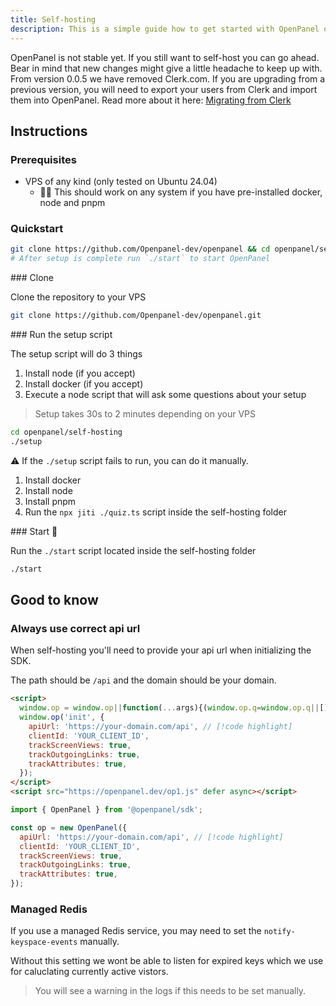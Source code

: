 ```yaml
---
title: Self-hosting
description: This is a simple guide how to get started with OpenPanel on your own VPS.
---
```



<Callout>OpenPanel is not stable yet. If you still want to self-host you can go ahead. Bear in mind that new changes might give a little headache to keep up with.</Callout>
<Callout>From version 0.0.5 we have removed Clerk.com. If you are upgrading from a previous version, you will need to export your users from Clerk and import them into OpenPanel. Read more about it here: [Migrating from Clerk](/docs/self-hosting/migrating-from-clerk)</Callout>

## Instructions

### Prerequisites

- VPS of any kind (only tested on Ubuntu 24.04)
  - 🙋‍♂️ This should work on any system if you have pre-installed docker, node and pnpm

### Quickstart

```bash
git clone https://github.com/Openpanel-dev/openpanel && cd openpanel/self-hosting && ./setup
# After setup is complete run `./start` to start OpenPanel
```

<Steps>

<Step>
### Clone

Clone the repository to your VPS

```bash
git clone https://github.com/Openpanel-dev/openpanel.git
```
</Step>
<Step>
### Run the setup script

The setup script will do 3 things

1. Install node (if you accept)
2. Install docker (if you accept)
3. Execute a node script that will ask some questions about your setup

> Setup takes 30s to 2 minutes depending on your VPS

```bash
cd openpanel/self-hosting
./setup
```

⚠️ If the `./setup` script fails to run, you can do it manually.

1. Install docker
2. Install node
3. Install pnpm
4. Run the `npx jiti ./quiz.ts` script inside the self-hosting folder

</Step>
<Step>
### Start 🚀

Run the `./start` script located inside the self-hosting folder

```bash
./start
```
</Step>
</Steps>

## Good to know

### Always use correct api url

When self-hosting you'll need to provide your api url when initializing the SDK.

The path should be `/api` and the domain should be your domain.

```html title="index.html"
<script>
  window.op = window.op||function(...args){(window.op.q=window.op.q||[]).push(args);};
  window.op('init', {
    apiUrl: 'https://your-domain.com/api', // [!code highlight]
    clientId: 'YOUR_CLIENT_ID',
    trackScreenViews: true,
    trackOutgoingLinks: true,
    trackAttributes: true,
  });
</script>
<script src="https://openpanel.dev/op1.js" defer async></script>
```

```js title="op.ts"
import { OpenPanel } from '@openpanel/sdk';

const op = new OpenPanel({
  apiUrl: 'https://your-domain.com/api', // [!code highlight]
  clientId: 'YOUR_CLIENT_ID',
  trackScreenViews: true,
  trackOutgoingLinks: true,
  trackAttributes: true,
});
``` 

### Managed Redis

If you use a managed Redis service, you may need to set the `notify-keyspace-events` manually.

Without this setting we wont be able to listen for expired keys which we use for caluclating currently active vistors.

> You will see a warning in the logs if this needs to be set manually.